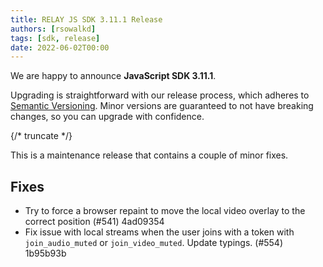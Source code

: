 ---
title: RELAY JS SDK 3.11.1 Release
authors: [rsowalkd]
tags: [sdk, release]
date: 2022-06-02T00:00
---

We are happy to announce **JavaScript SDK 3.11.1**.

Upgrading is straightforward with our release process, which adheres to [Semantic Versioning](https://semver.org/).
Minor versions are guaranteed to not have breaking changes, so you can upgrade with confidence.

<ReleaseCard library="@signalwire/js" version="3.11.1" releaseType="patch"/>

{/* truncate */}

This is a maintenance release that contains a couple of minor fixes.

## Fixes
- Try to force a browser repaint to move the local video overlay to the correct position (#541) 4ad09354
- Fix issue with local streams when the user joins with a token with `join_audio_muted` or `join_video_muted`. Update typings. (#554) 1b95b93b

